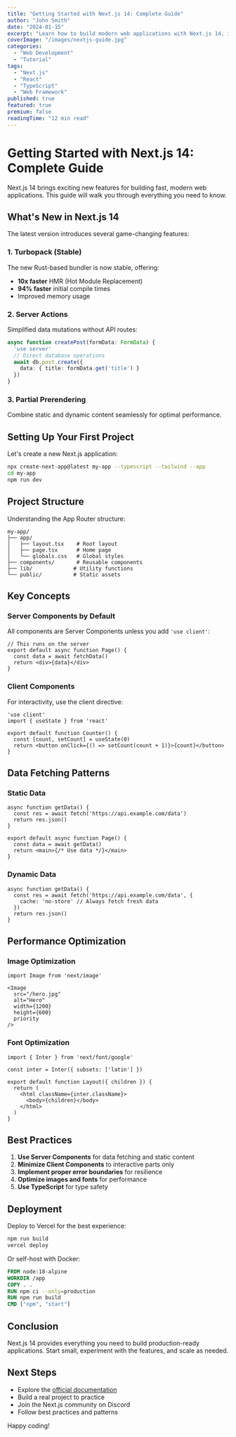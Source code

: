 ```yaml
---
title: "Getting Started with Next.js 14: Complete Guide"
author: "John Smith"
date: "2024-01-15"
excerpt: "Learn how to build modern web applications with Next.js 14, including new features and best practices."
coverImage: "/images/nextjs-guide.jpg"
categories:
  - "Web Development"
  - "Tutorial"
tags:
  - "Next.js"
  - "React"
  - "TypeScript"
  - "Web Framework"
published: true
featured: true
premium: false
readingTime: "12 min read"
---
```


# Getting Started with Next.js 14: Complete Guide

Next.js 14 brings exciting new features for building fast, modern web applications. This guide will walk you through everything you need to know.

## What's New in Next.js 14

The latest version introduces several game-changing features:

### 1. Turbopack (Stable)
The new Rust-based bundler is now stable, offering:
- **10x faster** HMR (Hot Module Replacement)
- **94% faster** initial compile times
- Improved memory usage

### 2. Server Actions
Simplified data mutations without API routes:
```typescript
async function createPost(formData: FormData) {
  'use server'
  // Direct database operations
  await db.post.create({
    data: { title: formData.get('title') }
  })
}
```

### 3. Partial Prerendering
Combine static and dynamic content seamlessly for optimal performance.

## Setting Up Your First Project

Let's create a new Next.js application:

```bash
npx create-next-app@latest my-app --typescript --tailwind --app
cd my-app
npm run dev
```

## Project Structure

Understanding the App Router structure:

```
my-app/
├── app/
│   ├── layout.tsx    # Root layout
│   ├── page.tsx      # Home page
│   └── globals.css   # Global styles
├── components/       # Reusable components
├── lib/             # Utility functions
└── public/          # Static assets
```

## Key Concepts

### Server Components by Default
All components are Server Components unless you add `'use client'`:

```tsx
// This runs on the server
export default async function Page() {
  const data = await fetchData()
  return <div>{data}</div>
}
```

### Client Components
For interactivity, use the client directive:

```tsx
'use client'
import { useState } from 'react'

export default function Counter() {
  const [count, setCount] = useState(0)
  return <button onClick={() => setCount(count + 1)}>{count}</button>
}
```

## Data Fetching Patterns

### Static Data
```tsx
async function getData() {
  const res = await fetch('https://api.example.com/data')
  return res.json()
}

export default async function Page() {
  const data = await getData()
  return <main>{/* Use data */}</main>
}
```

### Dynamic Data
```tsx
async function getData() {
  const res = await fetch('https://api.example.com/data', {
    cache: 'no-store' // Always fetch fresh data
  })
  return res.json()
}
```

## Performance Optimization

### Image Optimization
```tsx
import Image from 'next/image'

<Image
  src="/hero.jpg"
  alt="Hero"
  width={1200}
  height={600}
  priority
/>
```

### Font Optimization
```tsx
import { Inter } from 'next/font/google'

const inter = Inter({ subsets: ['latin'] })

export default function Layout({ children }) {
  return (
    <html className={inter.className}>
      <body>{children}</body>
    </html>
  )
}
```

## Best Practices

1. **Use Server Components** for data fetching and static content
2. **Minimize Client Components** to interactive parts only
3. **Implement proper error boundaries** for resilience
4. **Optimize images and fonts** for performance
5. **Use TypeScript** for type safety

## Deployment

Deploy to Vercel for the best experience:

```bash
npm run build
vercel deploy
```

Or self-host with Docker:

```dockerfile
FROM node:18-alpine
WORKDIR /app
COPY . .
RUN npm ci --only=production
RUN npm run build
CMD ["npm", "start"]
```

## Conclusion

Next.js 14 provides everything you need to build production-ready applications. Start small, experiment with the features, and scale as needed.

## Next Steps

- Explore the [official documentation](https://nextjs.org/docs)
- Build a real project to practice
- Join the Next.js community on Discord
- Follow best practices and patterns

Happy coding!
